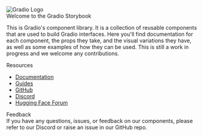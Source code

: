 
<Meta title="Introduction" />

<style>
	{`
    img {
      margin: 1rem;
      display: flex;
      justify-content: left;

      @media (max-width: 600px) {
        width: 200px;
      }
    }

    .container {
      margin: 0 auto;
      padding: 0 1rem;
    }

    .heading {
      font-size: 2rem;
      margin: 0 auto;
    }

    .subheading {
      font-size: 1rem;
      margin: 1rem auto;
    }

    ul {
      list-style: none;
      padding-left: 0;
      margin: 0;
    }

    li a {
      color: #ff7c01 !important;
    }
  `}
</style>

<img src="./gradio.svg" alt="Gradio Logo" />
<div class="container">

<div class="heading">Welcome to the Gradio Storybook</div>

This is Gradio's component library. It is a collection of reusable components that are used to build Gradio interfaces.
Here you'll find documentation for each component, the props they take, and the visual variations they have, as well as some examples of how they can be used.
This is still a work in progress and we welcome any contributions.

<div class="divider" />

<div class="subheading">Resources</div>
<ul>

  <li><a href="https://gradio.app">Documentation</a></li>
  <li><a href="https://gradio.app/guides/">Guides</a></li>
  <li><a href="https://github.com/gradio-app/gradio">GitHub</a></li>
  <li><a href="https://discord.com/invite/feTf9x3ZSB">Discord</a></li>
  <li><a href="https://discuss.huggingface.co/c/gradio/26">Hugging Face Forum</a></li>
</ul>

<div class="subheading">Feedback</div>
If you have any questions, issues, or feedback on our components, please refer to our Discord or raise an issue in our GitHub repo. 
</div>
